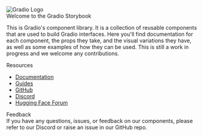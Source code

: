 
<Meta title="Introduction" />

<style>
	{`
    img {
      margin: 1rem;
      display: flex;
      justify-content: left;

      @media (max-width: 600px) {
        width: 200px;
      }
    }

    .container {
      margin: 0 auto;
      padding: 0 1rem;
    }

    .heading {
      font-size: 2rem;
      margin: 0 auto;
    }

    .subheading {
      font-size: 1rem;
      margin: 1rem auto;
    }

    ul {
      list-style: none;
      padding-left: 0;
      margin: 0;
    }

    li a {
      color: #ff7c01 !important;
    }
  `}
</style>

<img src="./gradio.svg" alt="Gradio Logo" />
<div class="container">

<div class="heading">Welcome to the Gradio Storybook</div>

This is Gradio's component library. It is a collection of reusable components that are used to build Gradio interfaces.
Here you'll find documentation for each component, the props they take, and the visual variations they have, as well as some examples of how they can be used.
This is still a work in progress and we welcome any contributions.

<div class="divider" />

<div class="subheading">Resources</div>
<ul>

  <li><a href="https://gradio.app">Documentation</a></li>
  <li><a href="https://gradio.app/guides/">Guides</a></li>
  <li><a href="https://github.com/gradio-app/gradio">GitHub</a></li>
  <li><a href="https://discord.com/invite/feTf9x3ZSB">Discord</a></li>
  <li><a href="https://discuss.huggingface.co/c/gradio/26">Hugging Face Forum</a></li>
</ul>

<div class="subheading">Feedback</div>
If you have any questions, issues, or feedback on our components, please refer to our Discord or raise an issue in our GitHub repo. 
</div>
